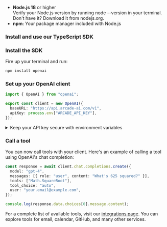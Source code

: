 
- **Node.js 18** or higher <br/> Verify your Node.js version by running node --version in your terminal. Don't have it? Download it from nodejs.org.
- **npm**: Your package manager included with Node.js

### Install and use our TypeScript SDK

<Steps>

### Install the SDK

Fire up your terminal and run:

```bash
npm install openai
```

### Set up your OpenAI client

```typescript
import { OpenAI } from "openai";

export const client = new OpenAI({
  baseURL: "https://api.arcade-ai.com/v1",
  apiKey: process.env["ARCADE_API_KEY"],
});
```

<details className="rounded-lg border border-blue-100 bg-blue-50/30 p-4 my-4 dark:border-blue-900/50 dark:bg-blue-950/30 hover:bg-blue-100/50 dark:hover:bg-blue-950/40 transition-colors">
  <summary className="flex items-center gap-2 text-sm font-medium dark:hover:bg-transparent">
    <Info className="text-blue-500 dark:text-blue-400 w-4 h-4" />
    <span>Keep your API key secure with environment variables</span>
  </summary>

  <div className="mt-4 text-sm text-neutral-700 dark:text-neutral-300">
    We recommend storing your API key in a `.env` file:

    1. Create a `.env` file:

    ```
    ARCADE_API_KEY=your_api_key_here
    ```

  </div>
</details>

### Call a tool

You can now call tools with your client. Here's an example of calling a tool using OpenAI's chat completion:

```typescript
const response = await client.chat.completions.create({
  model: "gpt-4",
  messages: [{ role: "user", content: "What's 625 squared?" }],
  tools: ["Math.SquareRoot"],
  tool_choice: "auto",
  user: "your.email@example.com",
});

console.log(response.data.choices[0].message.content);
```

For a complete list of available tools, visit our [integrations page](/integrations). You can explore tools for email, calendar, GitHub, and many other services.

</Steps>
